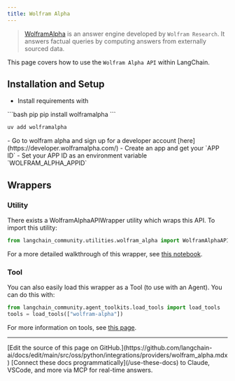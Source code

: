 ```yaml
---
title: Wolfram Alpha
---
```


>[WolframAlpha](https://en.wikipedia.org/wiki/WolframAlpha) is an answer engine developed by `Wolfram Research`.
> It answers factual queries by computing answers from externally sourced data.

This page covers how to use the `Wolfram Alpha API` within LangChain.

## Installation and Setup
- Install requirements with
<CodeGroup>
```bash pip
pip install wolframalpha
```

```bash uv
uv add wolframalpha
```
</CodeGroup>
- Go to wolfram alpha and sign up for a developer account [here](https://developer.wolframalpha.com/)
- Create an app and get your `APP ID`
- Set your APP ID as an environment variable `WOLFRAM_ALPHA_APPID`


## Wrappers

### Utility

There exists a WolframAlphaAPIWrapper utility which wraps this API. To import this utility:

```python
from langchain_community.utilities.wolfram_alpha import WolframAlphaAPIWrapper
```

For a more detailed walkthrough of this wrapper, see [this notebook](/oss/python/integrations/tools/wolfram_alpha).

### Tool

You can also easily load this wrapper as a Tool (to use with an Agent).
You can do this with:
```python
from langchain_community.agent_toolkits.load_tools import load_tools
tools = load_tools(["wolfram-alpha"])
```

For more information on tools, see [this page](/oss/python/integrations/tools).

---

<Callout icon="pen-to-square" iconType="regular">
    [Edit the source of this page on GitHub.](https://github.com/langchain-ai/docs/edit/main/src/oss/python/integrations/providers/wolfram_alpha.mdx)
</Callout>
<Tip icon="terminal" iconType="regular">
    [Connect these docs programmatically](/use-these-docs) to Claude, VSCode, and more via MCP for    real-time answers.
</Tip>
